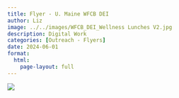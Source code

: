 ```yaml
---
title: Flyer - U. Maine WFCB DEI
author: Liz
image: ../../images/WFCB_DEI_Wellness Lunches V2.jpg
description: Digital Work
categories: [Outreach - Flyers]
date: 2024-06-01
format:
  html:
    page-layout: full
---
```


![](../../images/WFCB_DEI_Wellness Lunches V2.jpg)
